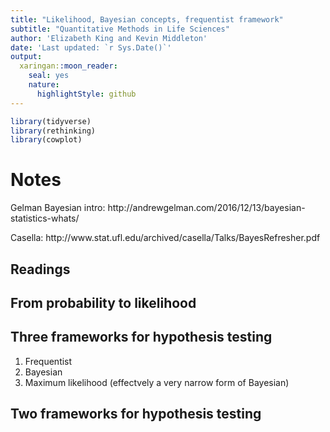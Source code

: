 ```yaml
---
title: "Likelihood, Bayesian concepts, frequentist framework"
subtitle: "Quantitative Methods in Life Sciences"
author: 'Elizabeth King and Kevin Middleton'
date: 'Last updated: `r Sys.Date()`'
output:
  xaringan::moon_reader:
    seal: yes
    nature:
      highlightStyle: github
---
```


```r
library(tidyverse)
library(rethinking)
library(cowplot)
```

# Notes

Gelman Bayesian intro: http://andrewgelman.com/2016/12/13/bayesian-statistics-whats/

Casella: http://www.stat.ufl.edu/archived/casella/Talks/BayesRefresher.pdf

## Readings

## From probability to likelihood

## Three frameworks for hypothesis testing

1. Frequentist
2. Bayesian
3. Maximum likelihood (effectvely a very narrow form of Bayesian)

## Two frameworks for hypothesis testing
